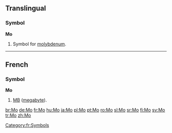 {{see|Appendix:Variations of "mo"}}

==Translingual==

===Symbol===
'''Mo'''

# {{element symbol}} Symbol for [[molybdenum]].

----

==French==

===Symbol===
'''Mo'''

# {{form of|Abbreviation|[[mégaoctet]]}} [[MB]] ([[megabyte]]).

[[Category:fr:Symbols]]

[[br:Mo]]
[[de:Mo]]
[[fr:Mo]]
[[hu:Mo]]
[[ja:Mo]]
[[pl:Mo]]
[[pt:Mo]]
[[ro:Mo]]
[[sl:Mo]]
[[sr:Mo]]
[[fi:Mo]]
[[sv:Mo]]
[[tr:Mo]]
[[zh:Mo]]